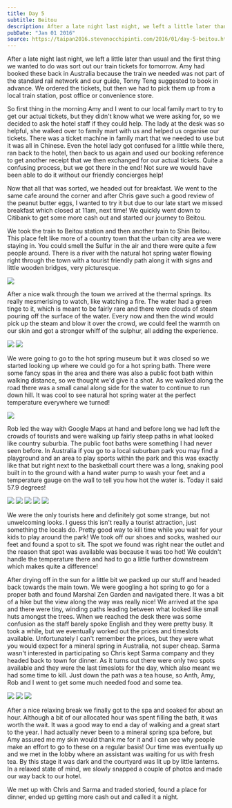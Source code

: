 ```yaml
---
title: Day 5
subtitle: Beitou
description: After a late night last night, we left a little later than usual and the first thing we wanted to do was sort out our train tickets for tom...
pubDate: "Jan 01 2016"
source: https://taipan2016.stevenocchipinti.com/2016/01/day-5-beitou.html
---
```



After a late night last night, we left a little later than usual and the first thing we wanted to do was sort out our train tickets for tomorrow. Amy had booked these back in Australia because the train we needed was not part of the standard rail network and our guide, Tonny Teng suggested to book in advance. We ordered the tickets, but then we had to pick them up from a local train station, post office or convenience store.

So first thing in the morning Amy and I went to our local family mart to try to get our actual tickets, but they didn't know what we were asking for, so we decided to ask the hotel staff if they could help. The lady at the desk was so helpful, she walked over to family mart with us and helped us organise our tickets. There was a ticket machine in family mart that we needed to use but it was all in Chinese. Even the hotel lady got confused for a little while there, ran back to the hotel, then back to us again and used our booking reference to get another receipt that we then exchanged for our actual tickets. Quite a confusing process, but we got there in the end! Not sure we would have been able to do it without our friendly concierges help!

Now that all that was sorted, we headed out for breakfast. We went to the same cafe around the corner and after Chris gave such a good review of the peanut butter eggs, I wanted to try it but due to our late start we missed breakfast which closed at 11am, next time! We quickly went down to Citibank to get some more cash out and started our journey to Beitou.

We took the train to Beitou station and then another train to Shin Beitou. This place felt like more of a country town that the urban city area we were staying in. You could smell the Sulfur in the air and there were quite a few people around. There is a river with the natural hot spring water flowing right through the town with a tourist friendly path along it with signs and little wooden bridges, very picturesque.

<Img originalAspectRatio src="2015-taiwan-japan/xrrwre7exc3wihczpbt4" />

After a nice walk through the town we arrived at the thermal springs. Its really mesmerising to watch, like watching a fire. The water had a green tinge to it, which is meant to be fairly rare and there were clouds of steam pouring off the surface of the water. Every now and then the wind would pick up the steam and blow it over the crowd, we could feel the warmth on our skin and got a stronger whiff of the sulphur, all adding the experience.

<Grid>
  <Img src="2015-taiwan-japan/mt9mq4tqvrhoj89tmd4n" />
  <Img src="2015-taiwan-japan/tf3b0vcphwlrjzldlw6c" />
</Grid>

We were going to go to the hot spring museum but it was closed so we started looking up where we could go for a hot spring bath. There were some fancy spas in the area and there was also a public foot bath within walking distance, so we thought we'd give it a shot. As we walked along the road there was a small canal along side for the water to continue to run down hill. It was cool to see natural hot spring water at the perfect temperature everywhere we turned!

<Img src="2015-taiwan-japan/ron5ecoe2emob0xqqsm0" />

Rob led the way with Google Maps at hand and before long we had left the crowds of tourists and were walking up fairly steep paths in what looked like country suburbia. The public foot baths were something I had never seen before. In Australia if you go to a local suburban park you may find a playground and an area to play sports within the park and this was exactly like that but right next to the basketball court there was a long, snaking pool built in to the ground with a hand water pump to wash your feet and a temperature gauge on the wall to tell you how hot the water is. Today it said 57.9 degrees!

<Grid>
  <Img src="2015-taiwan-japan/sbkrmkzmrd4faw450f6a" />
  <Img src="2015-taiwan-japan/truz3nbqb1kq9hr78tyk" />
  <Img src="2015-taiwan-japan/efyczujnb20r5rffiwhe" />
  <Img src="2015-taiwan-japan/ty2mi71cd77zmd0bok2m" />
  <Img src="2015-taiwan-japan/jx7l6roz8kthqxf5ih4v" />
</Grid>

We were the only tourists here and definitely got some strange, but not unwelcoming looks. I guess this isn't really a tourist attraction, just something the locals do. Pretty good way to kill time while you wait for your kids to play around the park! We took off our shoes and socks, washed our feet and found a spot to sit. The spot we found was right near the outlet and the reason that spot was available was because it was too hot! We couldn't handle the temperature there and had to go a little further downstream which makes quite a difference!

After drying off in the sun for a little bit we packed up our stuff and headed back towards the main town. We were googling a hot spring to go for a proper bath and found Marshal Zen Garden and navigated there. It was a bit of a hike but the view along the way was really nice! We arrived at the spa and there were tiny, winding paths leading between what looked like small huts amongst the trees. When we reached the desk there was some confusion as the staff barely spoke English and they were pretty busy. It took a while, but we eventually worked out the prices and timeslots available. Unfortunately I can't remember the prices, but they were what you would expect for a mineral spring in Australia, not super cheap. Sarma wasn't interested in participating so Chris kept Sarma company and they headed back to town for dinner. As it turns out there were only two spots available and they were the last timeslots for the day, which also meant we had some time to kill. Just down the path was a tea house, so Anth, Amy, Rob and I went to get some much needed food and some tea.

<Grid>
  <Img src="2015-taiwan-japan/wuif45mhnizxyrei4blp" />
  <Img src="2015-taiwan-japan/v8be6ocfuoxkm0qbrwlg" />
  <Img src="2015-taiwan-japan/v8be6ocfuoxkm0qbrwlg" />
</Grid>

After a nice relaxing break we finally got to the spa and soaked for about an hour. Although a bit of our allocated hour was spent filling the bath, it was worth the wait. It was a good way to end a day of walking and a great start to the year. I had actually never been to a mineral spring spa before, but Amy assured me my skin would thank me for it and I can see why people make an effort to go to these on a regular basis! Our time was eventually up and we met in the lobby where an assistant was waiting for us with fresh tea. By this stage it was dark and the courtyard was lit up by little lanterns. In a relaxed state of mind, we slowly snapped a couple of photos and made our way back to our hotel.

We met up with Chris and Sarma and traded storied, found a place for dinner, ended up getting more cash out and called it a night.
